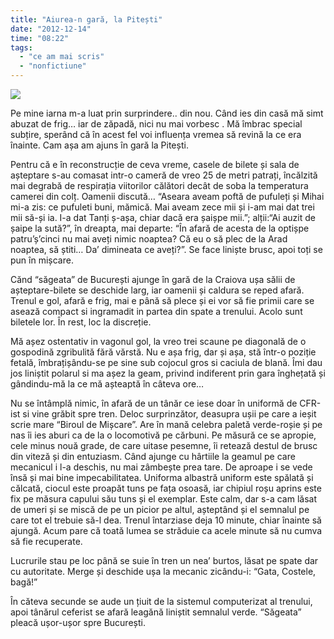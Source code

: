 ```yaml
---
title: "Aiurea-n gară, la Pitești"
date: "2012-12-14"
time: "08:22"
tags:
  - "ce am mai scris"
  - "nonfictiune"
---
```

![](media/38057356011_0.jpg)

Pe mine iarna m-a luat prin surprindere.. din nou. Când ies din casă mă simt abuzat de frig... iar de zăpadă, nici nu mai vorbesc . Mă îmbrac special subțire, sperând că în acest fel voi influența vremea să revină la ce era înainte. Cam așa am ajuns în gară la Pitești.

Pentru că e în reconstrucție de ceva vreme, casele de bilete și sala de așteptare s-au comasat intr-o cameră de vreo 25 de metri patrați, încălzită mai degrabă de respirația viitorilor călători decât de soba la temperatura camerei din colț. Oamenii discută... "Aseara aveam poftă de pufuleți și Mihai mi-a zis: ce pufuleti buni, mămică. Mai aveam zece mii și i-am mai dat trei mii să-și ia. I-a dat Tanți ș-așa, chiar dacă era șaișpe mii."; alții:"Ai auzit de șaipe la sută?", în dreapta, mai departe: "În afară de acesta de la optișpe patru'ș'cinci nu mai aveți nimic noaptea? Că eu o să plec de la Arad noaptea, să știti... Da' dimineata ce aveți?". Se face liniște brusc, apoi toți se pun în mișcare.

Cănd "săgeata" de București ajunge în gară de la Craiova ușa sălii de așteptare-bilete se deschide larg, iar oamenii și caldura se reped afară. Trenul e gol, afară e frig, mai e până să plece și ei vor să fie primii care se asează compact si ingramadit in partea din spate a trenului. Acolo sunt biletele lor. În rest, loc la discreție.

Mă așez ostentativ in vagonul gol, la vreo trei scaune pe diagonală de o gospodină zgribulită fără vărstă. Nu e așa frig, dar și așa, stă într-o poziție fetală, îmbrațișându-se pe sine sub cojocul gros si caciula de blană. Îmi dau jos liniștit polarul si ma așez la geam, privind indiferent prin gara înghețată și gândindu-mă la ce mă așteaptă în câteva ore...

Nu se întâmplă nimic, în afară de un tânăr ce iese doar în uniformă de CFR-ist si vine grăbit spre tren. Deloc surprinzător, deasupra ușii pe care a ieșit scrie mare "Biroul de Mișcare". Are în mană celebra paletă verde-roșie și pe nas îi ies aburi ca de la o locomotivă pe cărbuni. Pe măsură ce se apropie, cele minus nouă grade, de care uitase pesemne, îi retează destul de brusc din viteză și din entuziasm. Când ajunge cu hârtiile la geamul pe care mecanicul i l-a deschis, nu mai zâmbește prea tare. De aproape i se vede însă și mai bine impecabilitatea. Uniforma albastră uniform este spălată și călcată, ciocul este proapăt tuns pe fața osoasă, iar chipiul roșu aprins este fix pe măsura capului său tuns și el exemplar. Este calm, dar s-a cam lăsat de umeri și se miscă de pe un picior pe altul, așteptând și el semnalul pe care tot el trebuie să-l dea. Trenul întarziase deja 10 minute, chiar înainte să ajungă. Acum pare că toată lumea se străduie ca acele minute să nu cumva să fie recuperate.

Lucrurile stau pe loc până se suie în tren un nea' burtos, lăsat pe spate dar cu autoritate. Merge și deschide ușa la mecanic zicându-i: "Gata, Costele, bagă!"

În căteva secunde se aude un țiuit de la sistemul computerizat al trenului, apoi tânărul ceferist se afară leagănă liniștit semnalul verde. "Săgeata" pleacă ușor-ușor spre București.